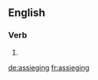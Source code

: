 ==English==

===Verb===
{{head|en}}

# {{present participle of|assiege|lang=en}}

[[de:assieging]]
[[fr:assieging]]